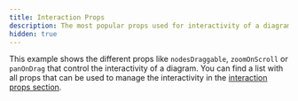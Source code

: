 ```yaml
---
title: Interaction Props
description: The most popular props used for interactivity of a diagram
hidden: true
---
```


This example shows the different props like `nodesDraggable`, `zoomOnScroll` or `panOnDrag` that control the interactivity of a diagram. You can find a list with all props that can be used to manage the interactivity in the [interaction props section](/api-reference/react-flow#interaction).

<RemoteCodeViewer route="examples/interaction/interaction-props" framework="react" />
